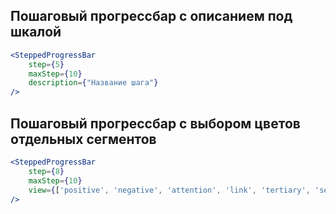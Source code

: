 ## Пошаговый прогрессбар с описанием под шкалой

```jsx live
<SteppedProgressBar
    step={5}
    maxStep={10}
    description={"Название шага"}
/>
```

## Пошаговый прогрессбар с выбором цветов отдельных сегментов

```jsx live
<SteppedProgressBar
    step={8}
    maxStep={10}
    view={['positive', 'negative', 'attention', 'link', 'tertiary', 'secondary', 'primary', 'accent']}
/>
```

